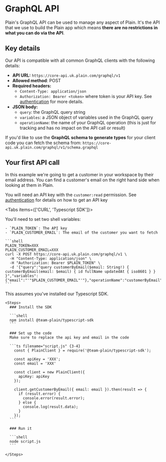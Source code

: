 
# GraphQL API

Plain's GraphQL API can be used to manage any aspect of Plain. It's the API that we use to build the Plain app which means **there are no restrictions in what you can do via the API**.

## Key details

Our API is compatible with all common GraphQL clients with the following details:

- **API URL:** `https://core-api.uk.plain.com/graphql/v1`
- **Allowed method**: POST
- **Required headers:**
  - `Content-Type: application/json`
  - `Authorization: Bearer <token>` where token is your API key. See [authentication](/graphql-api/authentication/) for more details.
- **JSON body:**
  - `query`: the GraphQL query string
  - `variables`: a JSON object of variables used in the GraphQL query
  - `operationName`: the name of your GraphQL operation (this is just for tracking and has no impact on the API call or result)

If you'd like to use the **GraphQL schema to generate types** for your client code you can fetch the schema
from: `https://core-api.uk.plain.com/graphql/v1/schema.graphql`

## Your first API call

In this example we're going to get a customer in your workspace by their email address. You can find a customer's email on the right hand side when looking at them in Plain.

You will need an API key with the `customer:read` permission. See [authentication](/graphql-api/authentication/) for details on how to get an API key

<Tabs items={['CURL', 'Typescript SDK']}>

  <Tab>
    You'll need to set two shell variables:

    - `PLAIN_TOKEN`: The API key
    - `PLAIN_CUSTOMER_EMAIL`: The email of the customer you want to fetch

    ```shell
    PLAIN_TOKEN=XXX
    PLAIN_CUSTOMER_EMAIL=XXX
    curl -X POST https://core-api.uk.plain.com/graphql/v1 \
      -H "Content-Type: application/json" \
      -H "Authorization: Bearer $PLAIN_TOKEN" \
      -d '{"query":"query customerByEmail($email: String!) { customerByEmail(email: $email) { id fullName updatedAt { iso8601 } } }","variables":{"email":"'"$PLAIN_CUSTOMER_EMAIL"'"},"operationName":"customerByEmail"}'
    ```

  </Tab>

  <Tab>
    This assumes you've installed our Typescript SDK.

    <Steps>
      ### Install the SDK

      ```shell
      npm install @team-plain/typescript-sdk
      ```

      ### Set up the code
      Make sure to replace the api key and email in the code

      ```ts filename="script.js" {3-4}
        const { PlainClient } = require('@team-plain/typescript-sdk');

        const apiKey = 'XXX';
        const email = 'XXX'

        const client = new PlainClient({
          apiKey: apiKey
        });

        client.getCustomerByEmail({ email: email }).then(result => {
          if (result.error) {
            console.error(result.error);
          } else {
            console.log(result.data);
          }
        });
      ```

      ### Run it

      ```shell
      node script.js
      ```

    </Steps>

  </Tab>
</Tabs>
